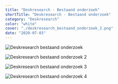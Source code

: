 ```yaml
---
title: "Deskresearch - Bestaand onderzoek"
shortTitle: "Deskresearch - Bestaand onderzoek"
category: "Deskresearch"
color: "white"
cover: "./deskresearch_bestaand_onderzoek_2.png"
date: "2020-07-03"
---
```


![Deskresearch bestaand onderzoek](https://technation-hr.com/images/stappen/deskresearch_bestaand_onderzoek/deskresearch_bestaand_onderzoek.png "Deskresearch bestaand onderzoek")

![Deskresearch bestaand onderzoek 2](https://technation-hr.com/images/stappen/deskresearch_bestaand_onderzoek/deskresearch_bestaand_onderzoek_2.png "Deskresearch bestaand onderzoek 2")

![Deskresearch bestaand onderzoek 3](https://technation-hr.com/images/stappen/deskresearch_bestaand_onderzoek/deskresearch_bestaand_onderzoek_3.png "Deskresearch bestaand onderzoek 3")

![Deskresearch bestaand onderzoek 4](https://technation-hr.com/images/stappen/deskresearch_bestaand_onderzoek/deskresearch_bestaand_onderzoek_4.png "Deskresearch bestaand onderzoek 4")

